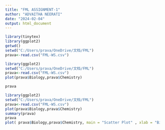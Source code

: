 ---
title: "FML ASSIGNMENT-1"
author: "ADVAITHA NEERATI"
date: "2024-02-04"
output: html_document
---


```{r}
library(tinytex)
library(ggplot2)
getwd()
setwd("C:/Users/prava/OneDrive/文档/FML")
prava<-read.csv("FML-WS.csv")

```


```{r}
library(ggplot2)
setwd("C:/Users/prava/OneDrive/文档/FML")
prava<-read.csv("FML-WS.csv")
plot(prava$Biology,prava$Chemistry)

prava

```


```{r}
library(ggplot2)
setwd("C:/Users/prava/OneDrive/文档/FML")
prava<-read.csv("FML-WS.csv")
plot(prava$Biology,prava$Chemistry)
summary(prava)
prava
plot( prava$Biology,prava$Chemistry, main = "Scatter Plot" , xlab = "Biology Marks" , ylab = "Chemistry Marks" , pch = 16, col = "blue")

```
